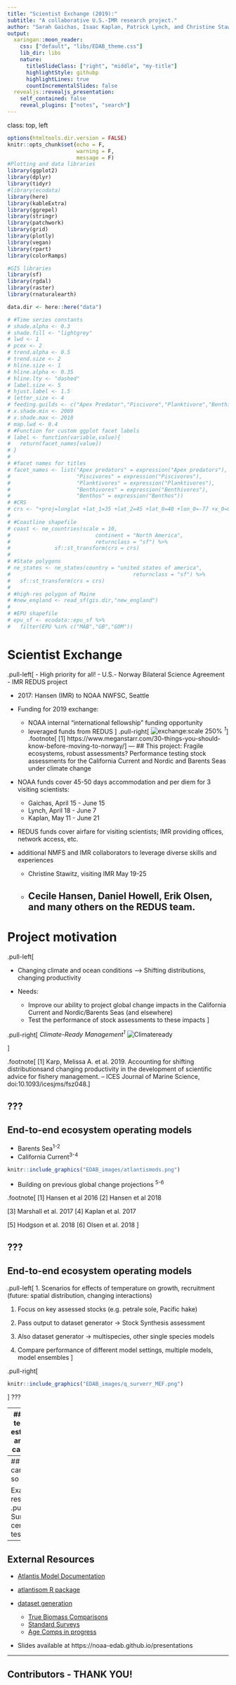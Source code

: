 ```yaml
---
title: "Scientist Exchange (2019):"
subtitle: "A collaborative U.S.-IMR research project."
author: "Sarah Gaichas, Isaac Kaplan, Patrick Lynch, and Christine Stawitz <br /> Northeast and Northwest Fisheries Science Centers, <br /> and Office of Science & Technology <br /> <br /> <br />Supported by REDUS project, IMR, and NOAA NMFS International Fellowship"
output:
  xaringan::moon_reader:
    css: ["default", "libs/EDAB_theme.css"]
    lib_dir: libs
    nature:
      titleSlideClass: ["right", "middle", "my-title"]
      highlightStyle: githubp
      highlightLines: true
      countIncrementalSlides: false
  revealjs::revealjs_presentation:
    self_contained: false
    reveal_plugins: ["notes", "search"]
---
```

class: top, left

```r

options(htmltools.dir.version = FALSE)
knitr::opts_chunk$set(echo = F,
                      warning = F,
                      message = F)
#Plotting and data libraries
library(ggplot2)
library(dplyr)
library(tidyr)
#library(ecodata)
library(here)
library(kableExtra)
library(ggrepel)
library(stringr)
library(patchwork)
library(grid)
library(plotly)
library(vegan)
library(rpart)
library(colorRamps)

#GIS libraries
library(sf)
library(rgdal)
library(raster)
library(rnaturalearth)

data.dir <- here::here("data")

# #Time series constants
# shade.alpha <- 0.3
# shade.fill <- "lightgrey"
# lwd <- 1
# pcex <- 2
# trend.alpha <- 0.5
# trend.size <- 2
# hline.size <- 1
# hline.alpha <- 0.35
# hline.lty <- "dashed"
# label.size <- 5
# hjust.label <- 1.5
# letter_size <- 4
# feeding.guilds <- c("Apex Predator","Piscivore","Planktivore","Benthivore","Benthos")
# x.shade.min <- 2009
# x.shade.max <- 2018
# map.lwd <- 0.4
# #Function for custom ggplot facet labels
# label <- function(variable,value){
#   return(facet_names[value])
# }
# 
# #facet names for titles
# facet_names <- list("Apex predators" = expression("Apex predators"),
#                     "Piscivores" = expression("Piscivores"),
#                     "Planktivores" = expression("Planktivores"),
#                     "Benthivores" = expression("Benthivores"),
#                     "Benthos" = expression("Benthos"))
# #CRS
# crs <- "+proj=longlat +lat_1=35 +lat_2=45 +lat_0=40 +lon_0=-77 +x_0=0 +y_0=0 +datum=NAD83 +no_defs +ellps=GRS80 +towgs84=0,0,0"
# 
# #Coastline shapefile
# coast <- ne_countries(scale = 10,
#                           continent = "North America",
#                           returnclass = "sf") %>%
#              sf::st_transform(crs = crs)
# 
# #State polygons
# ne_states <- ne_states(country = "united states of america",
#                                       returnclass = "sf") %>%
#   sf::st_transform(crs = crs)
# 
# #high-res polygon of Maine
# #new_england <- read_sf(gis.dir,"new_england")
# 
# #EPU shapefile
# epu_sf <- ecodata::epu_sf %>% 
#   filter(EPU %in% c("MAB","GB","GOM"))
```

# Scientist Exchange
.pull-left[
- High priority for all!
  - U.S.- Norway Bilateral Science Agreement 
  - IMR REDUS project
  
- 2017: Hansen (IMR) to NOAA NWFSC, Seattle

- Funding for 2019 exchange: 
  - NOAA internal "international fellowship" funding opportunity 
  - leveraged funds from REDUS
]
.pull-right[
![exchange:scale 250%](EDAB_images/movetoNorway.jpg)
*<sup>1</sup>*
]
.footnote[
[1] https://www.meganstarr.com/30-things-you-should-know-before-moving-to-norway/
]
---
## This project: Fragile ecosystems, robust assessments? Performance testing stock assessments for the California Current and Nordic and Barents Seas under climate change

- NOAA funds cover 45-50 days accommodation and per diem for 3 visiting scientists: 
    - Gaichas, April 15 - June 15
    - Lynch, April 18 - June 7
    - Kaplan, May 11 - June 21
      
- REDUS funds cover airfare for visiting scientists; IMR providing offices, network access, etc.
  
- additional NMFS and IMR collaborators to leverage diverse skills and experiences 
  - Christine Stawitz, visiting IMR May 19-25
  - Cecile Hansen, Daniel Howell, Erik Olsen, and many others on the REDUS team.
---

# Project motivation

.pull-left[

- Changing climate and ocean conditions --> Shifting distributions, changing productivity

- Needs:
  - Improve our ability to project global change impacts in the California Current and Nordic/Barents Seas (and elsewhere)
  - Test the performance of stock assessments to these impacts
]

.pull-right[
*Climate-Ready Management<sup>1</sup>*
![Climateready](EDAB_images/KarpetalFig1.png)


]

.footnote[
[1] Karp, Melissa A. et al. 2019. Accounting for shifting distributionsand changing productivity in the development of scientific advice for fishery management. – ICES Journal of Marine Science, doi:10.1093/icesjms/fsz048.
]

???
---
## End-to-end ecosystem operating models

* Barents Sea<sup>1-2</sup>
* California Current<sup>3-4</sup> 

```r
knitr::include_graphics("EDAB_images/atlantismods.png")
```

* Building on previous global change projections <sup>5-6</sup>

.footnote[
[1] Hansen et al 2016
[2] Hansen et al 2018

[3] Marshall et al. 2017
[4] Kaplan et al. 2017

[5] Hodgson et al. 2018
[6] Olsen et al. 2018
]

???
---

## End-to-end ecosystem operating models
.pull-left[
1. Scenarios for effects of temperature on growth, recruitment (future: spatial distribution, changing interactions)

1. Focus on key assessed stocks (e.g. petrale sole, Pacific hake)

1. Pass output to dataset generator -> Stock Synthesis assessment 

1. Also dataset generator -> multispecies, other single species models

1. Compare performance of different model settings, multiple models, model ensembles 
]

.pull-right[
```r
knitr::include_graphics("EDAB_images/q_surverr_MEF.png")
```
]
???

---
## Could test both estimation and MSE capability

```r
knitr::include_graphics("EDAB_images/PoseidonDesign.png")
```

---
## What can we do so far?

Example results: 
.pull-left[
Survey census test NOBA 
```r
knitr::include_graphics("EDAB_images/NOBAcensus.png")
```
]
.pull-right[
Standard survey test CCA
```r
knitr::include_graphics("EDAB_images/CCsurveyex.png")
```
]

---
## External Resources

* [Atlantis Model Documentation](https://github.com/Atlantis-Ecosystem-Model/Atlantis_example_and_instructions)

* [atlantisom R package](https://github.com/r4atlantis/atlantisom)

* [dataset generation](https://github.com/sgaichas/poseidon-dev)

  * [True Biomass Comparisons](https://sgaichas.github.io/poseidon-dev/TrueBioTest.html)
  * [Standard Surveys](https://sgaichas.github.io/poseidon-dev/StandardSurveyTest.html)
  * [Age Comps in progress](https://sgaichas.github.io/poseidon-dev/TrueLengthAgeCompTest.html)

* Slides available at https://noaa-edab.github.io/presentations

---
## Contributors - THANK YOU!

